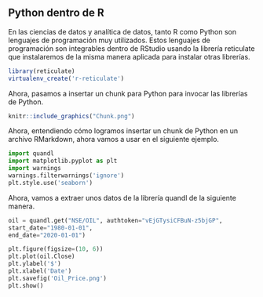 ## Python dentro de R

En las ciencias de datos y analítica de datos, tanto R como Python son lenguajes de programación muy utilizados. Estos lenguajes de programación son integrables dentro de RStudio usando la librería reticulate que instalaremos de la misma manera aplicada para instalar otras librerías.

```r
library(reticulate)
virtualenv_create('r-reticulate')
```

Ahora, pasamos a insertar un chunk para Python para invocar las librerías de Python. 

```r
knitr::include_graphics("Chunk.png")
```


Ahora, entendiendo cómo logramos insertar un chunk de Python en un archivo RMarkdown, ahora vamos a usar en el siguiente ejemplo.


```python
import quandl
import matplotlib.pyplot as plt
import warnings
warnings.filterwarnings('ignore')
plt.style.use('seaborn')
```

Ahora, vamos a extraer unos datos de la librería quandl de la siguiente manera.

```python
oil = quandl.get("NSE/OIL", authtoken="vEjGTysiCFBuN-z5bjGP",
start_date="1980-01-01",
end_date="2020-01-01")
```

```python
plt.figure(figsize=(10, 6))
plt.plot(oil.Close)
plt.ylabel('$')
plt.xlabel('Date')
plt.savefig('Oil_Price.png')
plt.show()
```

